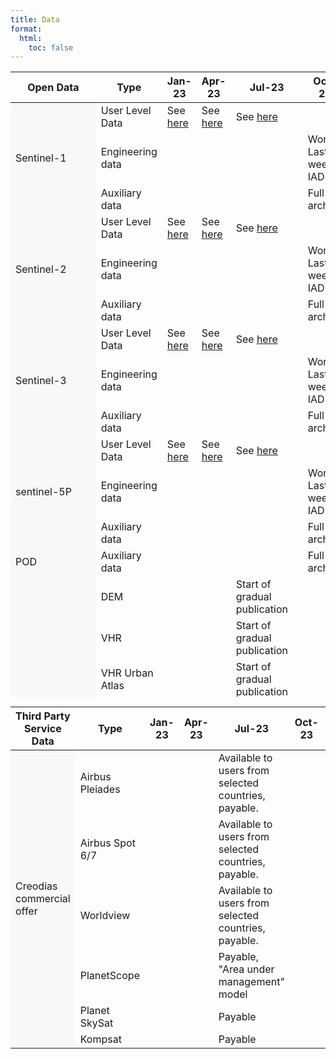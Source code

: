 ```yaml
---
title: Data
format:
  html:
    toc: false
---
```

```{=html}

<div>
    <div class="table-responsive">
        <table class="table-roadmap" style="height:1000px;">
            <thead>
                <tr>
                    <th>Open Data</th>
                    <th>Type</th>
                    <th>Jan-23</th>
                    <th>Apr-23</th>
                    <th>Jul-23</th>
                    <th>Oct-23</th>
                    <th>Nov-23</th>
                </tr>
            </thead>
            <tbody>
                <tr id="sentinel1" class="header">
                    <td rowspan="3" bgcolor="#f7f8fa">Sentinel-1</td>
                    <td>User Level Data</td>
                    <td>See <a href="/Data/Sentinel1.html">here</td>
                    <td>See <a href="/Data/Sentinel1.html">here</td>
                    <td>See <a href="/Data/Sentinel1.html">here</td>
                    <td></td>
                    <td></td>
                </tr>
                <tr class="sentinel1">
                    <td>Engineering data</td>
                    <td></td>
                    <td></td>
                    <td></td>
                    <td>World: Last 2: weeks IAD</td>
                    <td></td>
                </tr>
                <tr class="sentinel1">
                    <td>Auxiliary data</td>
                    <td></td>
                    <td></td>
                    <td></td>
                    <td>Full archive</td>
                    <td></td>
                </tr>
                <tr id="sentinel2" class="header">
                    <td rowspan="3" bgcolor="#f7f8fa">Sentinel-2</td>
                    <td>User Level Data</td>
                    <td>See <a href="/Data/Sentinel2.html">here</td>
                    <td>See <a href="/Data/Sentinel2.html">here</td>
                    <td>See <a href="/Data/Sentinel2.html">here</td>
                    <td></td>
                    <td></td>
                </tr>
                <tr class="sentinel1">
                    <td>Engineering data</td>
                    <td></td>
                    <td></td>
                    <td></td>
                    <td>World: Last 2: weeks IAD</td>
                    <td></td>
                </tr>
                <tr class="sentinel1">
                    <td>Auxiliary data</td>
                    <td></td>
                    <td></td>
                    <td></td>
                    <td>Full archive</td>
                    <td></td>
                </tr>
                <tr id="sentinel3" class="header">
                    <td rowspan="3" bgcolor="#f7f8fa">Sentinel-3</td>
                    <td>User Level Data</td>
                    <td>See <a href="/Data/Sentinel3.html">here</td>
                    <td>See <a href="/Data/Sentinel3.html">here</td>
                    <td>See <a href="/Data/Sentinel3.html">here</td>
                    <td></td>
                    <td></td>
                </tr>
                <tr class="sentinel1">
                    <td>Engineering data</td>
                    <td></td>
                    <td></td>
                    <td></td>
                    <td>World: Last 2: weeks IAD</td>
                    <td></td>
                </tr>
                <tr class="sentinel1">
                    <td>Auxiliary data</td>
                    <td></td>
                    <td></td>
                    <td></td>
                    <td>Full archive</td>
                    <td></td>
                </tr>
                <tr id="sentinel5" class="header">
                    <td rowspan="3" bgcolor="#f7f8fa">sentinel-5P</td>
                    <td>User Level Data</td>
                    <td>See <a href="/Data/Sentinel5P.html">here</td>
                    <td>See <a href="/Data/Sentinel5P.html">here</td>
                    <td>See <a href="/Data/Sentinel5P.html">here</td>
                    <td></td>
                    <td></td>
                </tr>
                <tr class="sentinel1">
                    <td>Engineering data</td>
                    <td></td>
                    <td></td>
                    <td></td>
                    <td>World: Last 2: weeks IAD</td>
                    <td></td>
                </tr>
                <tr class="sentinel1">
                    <td>Auxiliary data</td>
                    <td></td>
                    <td></td>
                    <td></td>
                    <td>Full archive</td>
                    <td></td>
                </tr>
                <tr id="seg1" class="header">
                    <td rowspan="1" bgcolor="#f7f8fa">POD</td>
                    <td>Auxiliary data</td>
                    <td></td>
                    <td></td>
                    <td></td>
                    <td>Full archive</td>
                    <td></td>
                </tr>
                <tr id="scm" class="header">
                    <td rowspan="8" bgcolor="#f7f8fa">Copernicus contributing mission</td>
                    <tr class="scm">
                        <td>DEM</td>
                        <td></td>
                        <td></td>
                        <td>Start of gradual publication</td>
                        <td></td>
                        <td>Full CCM coverage</td>
                    </tr>
                    <tr class="scm">
                        <td>VHR</td>
                        <td></td>
                        <td></td>
                        <td>Start of gradual publication</td>
                        <td></td>
                        <td>Full CCM coverage</td>
                    </tr>
                    <tr class="scm">
                        <td>VHR Urban Atlas</td>
                        <td></td>
                        <td></td>
                        <td>Start of gradual publication</td>
                        <td></td>
                        <td>Full CCM coverage</td>
                    </tr>
                    <tr class="scm">
                        <td>Optical HR</td>
                        <td></td>
                        <td></td>
                        <td>Start of gradual publication</td>
                        <td></td>
                        <td>Full CCM coverage</td>
                    </tr>
                    <tr class="scm">
                        <td>Optical HR2</td>
                        <td></td>
                        <td></td>
                        <td>Start of gradual publication</td>
                        <td></td>
                        <td>Full CCM coverage</td>
                    </tr>
                    <tr class="scm">
                        <td>Optical MR</td>
                        <td></td>
                        <td></td>
                        <td>Start of gradual publication</td>
                        <td></td>
                        <td>Full CCM coverage</td>
                    </tr>
                    <tr class="scm">
                        <td>SAR</td>
                        <td></td>
                        <td></td>
                        <td>Start of gradual publication</td>
                        <td></td>
                        <td>Full CCM coverage</td>
                    </tr>
                </tr>
                <tr id="cod" class="header">
                    <td rowspan="9" bgcolor="#f7f8fa">Complementary open data</td>
                    <td>SMOS</td>
                    <td></td>
                    <td></td>
                    <td>MIRAS</td>
                    <td></td>
                    <td></td>
                </tr>
                <tr class="cod">
                    <td>Envisat</td>
                    <td></td>
                    <td></td>
                    <td>MERIS, ASAR</td>
                    <td></td>
                    <td></td>
                </tr>
                <tr class="cod">
                    <td>CAMS</td>
                    <td></td>
                    <td></td>
                    <td>Copernicus Atmosphere Monitoring Service</td>
                    <td></td>
                    <td></td>
                </tr>
                <tr class="cod">
                    <td>CEMS</td>
                    <td></td>
                    <td></td>
                    <td>Copernicus Emergency Management Service</td>
                    <td></td>
                    <td></td>
                </tr>
                <tr class="cod">
                    <td>CLMS</td>
                    <td></td>
                    <td></td>
                    <td>Copernicus Land Monitoring Service</td>
                    <td></td>
                    <td></td>
                </tr>
                <tr class="cod">
                    <td>CMEMS</td>
                    <td></td>
                    <td></td>
                    <td>Copernicus Marine Service</td>
                    <td></td>
                    <td></td>
                </tr>
                <tr class="cod">
                    <td>S2GLC</td>
                    <td></td>
                    <td></td>
                    <td>High resolution Land Cover Map of Europe</td>
                    <td></td>
                    <td></td>
                </tr>
                <tr class="cod">
                    <td>ESA WorldCover</td>
                    <td></td>
                    <td></td>
                    <td>High resolution Land Cover Map of the world for 2020 and 2021, in COG</td>
                    <td></td>
                    <td></td>
                </tr>
            </tbody>
        </table>
    </div>

    <div class="table-responsive">
        <table class="table-roadmap table-fixed-header" style="height:1000px;">
            <thead>
            <tr>
                <th>Third Party Service Data</th>
                <th>Type</th>
                <th>Jan-23</th>
                <th>Apr-23</th>
                <th>Jul-23</th>
                <th>Oct-23</th>
                <th>Nov-23</th>
            </tr>
        </thead>
            <tbody>
                <tr id="cd" class="header">
                    <td rowspan="6" bgcolor="#f7f8fa">Creodias commercial offer</td>
                    <td>Airbus Pleiades</td>
                    <td></td>
                    <td></td>
                    <td>Available to users from selected countries, payable. </td>
                    <td></td>
                    <td></td>
                </tr>
            <tr class="cd">
                    <td>Airbus Spot 6/7</td>
                    <td></td>
                    <td></td>
                    <td>Available to users from selected countries, payable.</td>
                    <td></td>
                    <td></td>
                </tr>
            <tr class="cd">
                    <td>Worldview</td>
                    <td></td>
                    <td></td>
                    <td>Available to users from selected countries, payable.</td>
                    <td></td>
                    <td></td>
                </tr>
            <tr class="cd">
                    <td>PlanetScope</td>
                    <td></td>
                    <td></td>
                    <td>Payable, "Area under management" model</td>
                    <td></td>
                    <td></td>
                </tr>
            <tr class="cd">
                    <td>Planet SkySat</td>
                    <td></td>
                    <td></td>
                    <td>Payable</td>
                    <td></td>
                    <td></td>
                </tr>
            <tr class="cd">
                    <td>Kompsat&nbsp;</td>
                    <td></td>
                    <td></td>
                    <td>Payable</td>
                    <td></td>
                    <td></td>
                </tr>
            </tbody>
        </table>
    </div>
</div>

```
